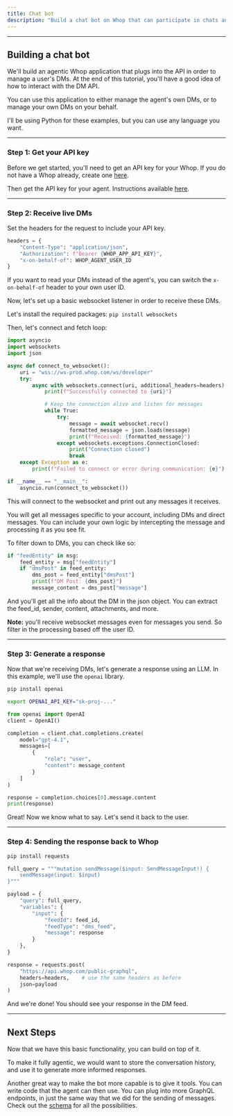 ```yaml
---
title: Chat bot
description: "Build a chat bot on Whop that can participate in chats and forums."
---
```


---

## Building a chat bot

We'll build an agentic Whop application that plugs into the API in order to manage a user's DMs. At the end of this tutorial, you'll have a good idea of how to interact with the DM API.

You can use this application to either manage the agent's own DMs, or to manage your own DMs on your behalf.

I'll be using Python for these examples, but you can use any language you want.

---

### **Step 1: Get your API key**

Before we get started, you'll need to get an API key for your Whop. If you do not have a Whop already, create one [here](https://whop.com/new/).

Then get the API key for your agent. Instructions available [here](/instructions/get-api-key).

---

### **Step 2: Receive live DMs**

Set the headers for the request to include your API key.

```python
headers = {
    "Content-Type": "application/json",
    "Authorization": f"Bearer {WHOP_APP_API_KEY}",
    "x-on-behalf-of": WHOP_AGENT_USER_ID
}
```

If you want to read your DMs instead of the agent's, you can switch the `x-on-behalf-of` header to your own user ID.

Now, let's set up a basic websocket listener in order to receive these DMs.

Let's install the required packages: `pip install websockets`

Then, let's connect and fetch loop:

```python
import asyncio
import websockets
import json

async def connect_to_websocket():
    uri = "wss://ws-prod.whop.com/ws/developer"
    try:
        async with websockets.connect(uri, additional_headers=headers) as websocket:
            print(f"Successfully connected to {uri}")

            # Keep the connection alive and listen for messages
            while True:
                try:
                    message = await websocket.recv()
                    formatted_message = json.loads(message)
                    print(f"Received: {formatted_message}")
                except websockets.exceptions.ConnectionClosed:
                    print("Connection closed")
                    break
    except Exception as e:
        print(f"Failed to connect or error during communication: {e}")

if __name__ == "__main__":
    asyncio.run(connect_to_websocket())
```

This will connect to the websocket and print out any messages it receives.

You will get all messages specific to your account, including DMs and direct messages. You can include your own logic by intercepting the message and processing it as you see fit.

To filter down to DMs, you can check like so:

```python
if "feedEntity" in msg:
    feed_entity = msg["feedEntity"]
    if "dmsPost" in feed_entity:
        dms_post = feed_entity["dmsPost"]
        print(f"DM Post: {dms_post}")
        message_content = dms_post["message"]
```

And you'll get all the info about the DM in the json object. You can extract the feed_id, sender, content, attachments, and more.

**Note:** you'll receive websocket messages even for messages you send. So filter in the processing based off the user ID.

---

### **Step 3: Generate a response**

Now that we're receiving DMs, let's generate a response using an LLM. In this example, we'll use the `openai` library.

```bash
pip install openai
```

```bash
export OPENAI_API_KEY="sk-proj-..."
```

```python
from openai import OpenAI
client = OpenAI()

completion = client.chat.completions.create(
    model="gpt-4.1",
    messages=[
        {
            "role": "user",
            "content": message_content
        }
    ]
)

response = completion.choices[0].message.content
print(response)
```

Great! Now we know what to say. Let's send it back to the user.

---

### **Step 4: Sending the response back to Whop**

```bash
pip install requests
```

```python
full_query = """mutation sendMessage($input: SendMessageInput!) {
	sendMessage(input: $input)
}"""

payload = {
    "query": full_query,
    "variables": {
        "input": {
            "feedId": feed_id,
            "feedType": "dms_feed",
            "message": response
        }
    },
}

response = requests.post(
    "https://api.whop.com/public-graphql",
    headers=headers,    # use the same headers as before
    json=payload
)
```

And we're done! You should see your response in the DM feed.

---

## Next Steps

Now that we have this basic functionality, you can build on top of it.

To make it fully agentic, we would want to store the conversation history, and use it to generate more informed responses.

Another great way to make the bot more capable is to give it tools. You can write code that the agent can then use. You can plug into more GraphQL endpoints, in just the same way that we did for the sending of messages. Check out the [schema](/api-reference/graphql/schema) for all the possibilities.
